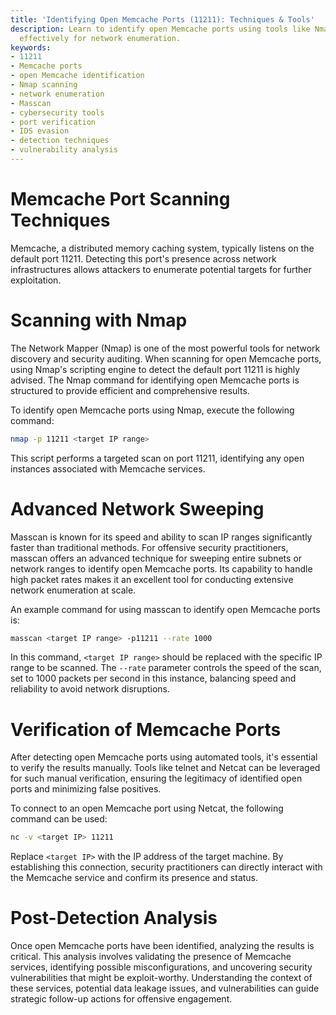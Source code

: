 ```yaml
---
title: 'Identifying Open Memcache Ports (11211): Techniques & Tools'
description: Learn to identify open Memcache ports using tools like Nmap and Masscan
  effectively for network enumeration.
keywords:
- 11211
- Memcache ports
- open Memcache identification
- Nmap scanning
- network enumeration
- Masscan
- cybersecurity tools
- port verification
- IDS evasion
- detection techniques
- vulnerability analysis
---
```


# Memcache Port Scanning Techniques

Memcache, a distributed memory caching system, typically listens on the default port 11211. Detecting this port's presence across network infrastructures allows attackers to enumerate potential targets for further exploitation.

# Scanning with Nmap

The Network Mapper (Nmap) is one of the most powerful tools for network discovery and security auditing. When scanning for open Memcache ports, using Nmap's scripting engine to detect the default port 11211 is highly advised. The Nmap command for identifying open Memcache ports is structured to provide efficient and comprehensive results.

To identify open Memcache ports using Nmap, execute the following command:

```bash
nmap -p 11211 <target IP range>
```

This script performs a targeted scan on port 11211, identifying any open instances associated with Memcache services.

# Advanced Network Sweeping

Masscan is known for its speed and ability to scan IP ranges significantly faster than traditional methods. For offensive security practitioners, masscan offers an advanced technique for sweeping entire subnets or network ranges to identify open Memcache ports. Its capability to handle high packet rates makes it an excellent tool for conducting extensive network enumeration at scale.

An example command for using masscan to identify open Memcache ports is:

```bash
masscan <target IP range> -p11211 --rate 1000
```

In this command, `<target IP range>` should be replaced with the specific IP range to be scanned. The `--rate` parameter controls the speed of the scan, set to 1000 packets per second in this instance, balancing speed and reliability to avoid network disruptions.

# Verification of Memcache Ports

After detecting open Memcache ports using automated tools, it's essential to verify the results manually. Tools like telnet and Netcat can be leveraged for such manual verification, ensuring the legitimacy of identified open ports and minimizing false positives.

To connect to an open Memcache port using Netcat, the following command can be used:

```bash
nc -v <target IP> 11211
```

Replace `<target IP>` with the IP address of the target machine. By establishing this connection, security practitioners can directly interact with the Memcache service and confirm its presence and status.

# Post-Detection Analysis

Once open Memcache ports have been identified, analyzing the results is critical. This analysis involves validating the presence of Memcache services, identifying possible misconfigurations, and uncovering security vulnerabilities that might be exploit-worthy. Understanding the context of these services, potential data leakage issues, and vulnerabilities can guide strategic follow-up actions for offensive engagement.